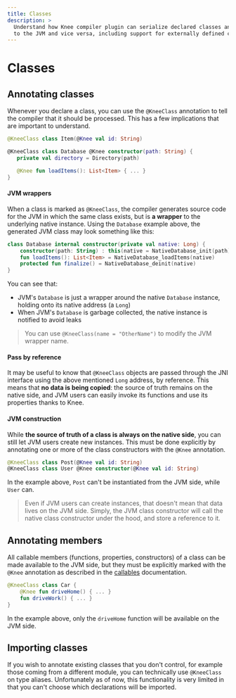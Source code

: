 ```yaml
---
title: Classes
description: >
  Understand how Knee compiler plugin can serialize declared classes and let you pass them from Kotlin Native
  to the JVM and vice versa, including support for externally defined classes.
---
```


# Classes

## Annotating classes

Whenever you declare a class, you can use the `@KneeClass` annotation to tell the
compiler that it should be processed. This has a few implications that are important to understand.

```kotlin
@KneeClass class Item(@Knee val id: String)

@KneeClass class Database @Knee constructor(path: String) {
   private val directory = Directory(path)

   @Knee fun loadItems(): List<Item> { ... }
}
```

#### JVM wrappers

When a class is marked as `@KneeClass`, the compiler generates source code for the JVM in which the same class exists,
but is **a wrapper** to the underlying native instance. Using the `Database` example above, the generated JVM class
may look something like this:

```kotlin
class Database internal constructor(private val native: Long) {
    constructor(path: String) : this(native = NativeDatabase_init(path))
    fun loadItems(): List<Item> = NativeDatabase_loadItems(native)
    protected fun finalize() = NativeDatabase_deinit(native)
}
```

You can see that:

- JVM's `Database` is just a wrapper around the native `Database` instance, holding onto its native address (a `Long`)
- When JVM's `Database` is garbage collected, the native instance is notified to avoid leaks

> You can use `@KneeClass(name = "OtherName")` to modify the JVM wrapper name.

#### Pass by reference

It may be useful to know that `@KneeClass` objects are passed through the JNI interface using the above mentioned
`Long` address, by reference. This means that **no data is being copied**: the source of truth remains on the native side,
and JVM users can easily invoke its functions and use its properties thanks to Knee.

#### JVM construction

While **the source of truth of a class is always on the native side**, you can still let JVM users create new instances.
This must be done explicitly by annotating one or more of the class constructors with the `@Knee` annotation.

```kotlin
@KneeClass class Post(@Knee val id: String)
@KneeClass class User @Knee constructor(@Knee val id: String)
```

In the example above, `Post` can't be instantiated from the JVM side, while `User` can.

> Even if JVM users can create instances, that doesn't mean that data lives on the JVM side. Simply, the JVM class constructor
> will call the native class constructor under the hood, and store a reference to it.

## Annotating members

All callable members (functions, properties, constructors) of a class can be made available to the JVM side, but
they must be explicitly marked with the `@Knee` annotation as described in the [callables](callables) documentation.

```kotlin
@KneeClass class Car {
    @Knee fun driveHome() { ... }
    fun driveWork() { ... }
}
```

In the example above, only the `driveHome` function will be available on the JVM side.

## Importing classes

If you wish to annotate existing classes that you don't control, for example those coming from a different module,
you can technically use `@KneeClass` on type aliases. Unfortunately as of now, this functionality is very limited in that you
can't choose which declarations will be imported.